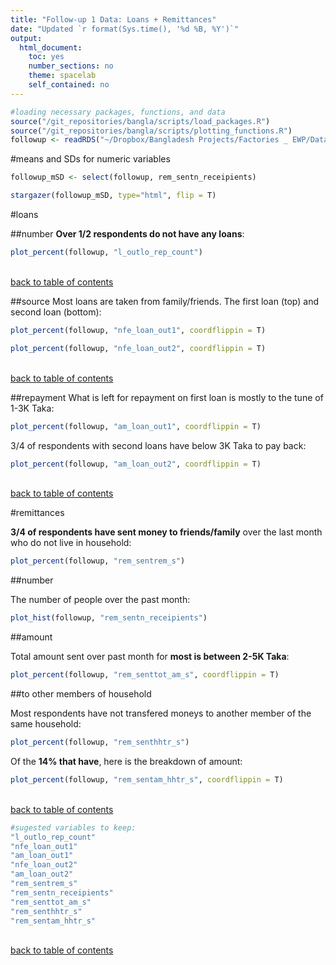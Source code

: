 ```yaml
---
title: "Follow-up 1 Data: Loans + Remittances"
date: "Updated `r format(Sys.time(), '%d %B, %Y')`"
output: 
  html_document:
    toc: yes
    number_sections: no
    theme: spacelab
    self_contained: no
---
```

```r
#loading necessary packages, functions, and data
source("/git_repositories/bangla/scripts/load_packages.R")
source("/git_repositories/bangla/scripts/plotting_functions.R")
followup <- readRDS("~/Dropbox/Bangladesh Projects/Factories _ EWP/Data/follow-up 1/in_process_data/cleaned_followup1.RDS")
```

#means and SDs
for numeric variables
```r
followup_mSD <- select(followup, rem_sentn_receipients)
```

```r
stargazer(followup_mSD, type="html", flip = T)
```

#loans 

##number
**Over 1/2 respondents do not have any loans**:
```r
plot_percent(followup, "l_outlo_rep_count")
```

\
[back to table of contents](#TOC)

##source
Most loans are taken from family/friends. The first loan (top) and second loan (bottom):
```r
plot_percent(followup, "nfe_loan_out1", coordflippin = T)
```

```r
plot_percent(followup, "nfe_loan_out2", coordflippin = T)
```

\
[back to table of contents](#TOC)

##repayment
What is left for repayment on first loan is mostly to the tune of 1-3K Taka:
```r
plot_percent(followup, "am_loan_out1", coordflippin = T)
```

3/4 of respondents with second loans have below 3K Taka to pay back:
```r
plot_percent(followup, "am_loan_out2", coordflippin = T)
```

\
[back to table of contents](#TOC)

#remittances

**3/4 of respondents have sent money to friends/family** over the last month who do not live in household:
```r
plot_percent(followup, "rem_sentrem_s")
```

##number

The number of people over the past month:
```r
plot_hist(followup, "rem_sentn_receipients")
```

##amount

Total amount sent over past month for **most is between 2-5K Taka**:
```r
plot_percent(followup, "rem_senttot_am_s", coordflippin = T)
```

##to other members of household

Most respondents have not transfered moneys to another member of the same household:
```r
plot_percent(followup, "rem_senthhtr_s")
```

Of the **14% that have**, here is the breakdown of amount: 
```r
plot_percent(followup, "rem_sentam_hhtr_s", coordflippin = T)
```

\
[back to table of contents](#TOC)

```r
#sugested variables to keep:
"l_outlo_rep_count"
"nfe_loan_out1"        
"am_loan_out1"               
"nfe_loan_out2"
"am_loan_out2"          
"rem_sentrem_s"         
"rem_sentn_receipients"
"rem_senttot_am_s"     
"rem_senthhtr_s"       
"rem_sentam_hhtr_s"
```

\
[back to table of contents](#TOC)


